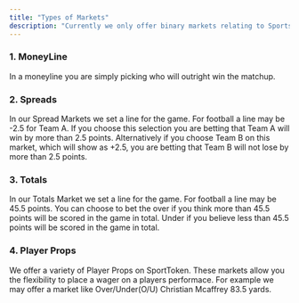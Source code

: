 ```yaml
---
title: "Types of Markets"
description: "Currently we only offer binary markets relating to Sports. Here are the types of markets we offer per game. "
---
```


### 1. MoneyLine

In a moneyline you are simply picking who will outright win the matchup.

### 2. Spreads

In our Spread Markets we set a line for the game. For football a line may be -2.5 for Team A. If you choose this selection you are betting that Team A will win by more than 2.5 points. Alternatively if you choose Team B on this market, which will show as +2.5, you are betting that Team B will not lose by more than 2.5 points.

### 3. Totals

In our Totals Market we set a line for the game. For football a line may be 45.5 points. You can choose to bet the over if you think more than 45.5 points will be scored in the game in total. Under if you believe less than 45.5 points will be scored in the game in total.

### 4.  Player Props

We offer a variety of Player Props on SportToken. These markets allow you the flexibility to place a wager on a players performace. For example we may offer a market like Over/Under(O/U) Christian Mcaffrey 83.5 yards.